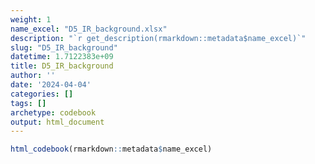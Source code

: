 ```yaml
---
weight: 1
name_excel: "D5_IR_background.xlsx"
description: "`r get_description(rmarkdown::metadata$name_excel)`"
slug: "D5_IR_background"
datetime: 1.7122383e+09
title: D5_IR_background
author: ''
date: '2024-04-04'
categories: []
tags: []
archetype: codebook
output: html_document
---
```


```r
html_codebook(rmarkdown::metadata$name_excel)
```
